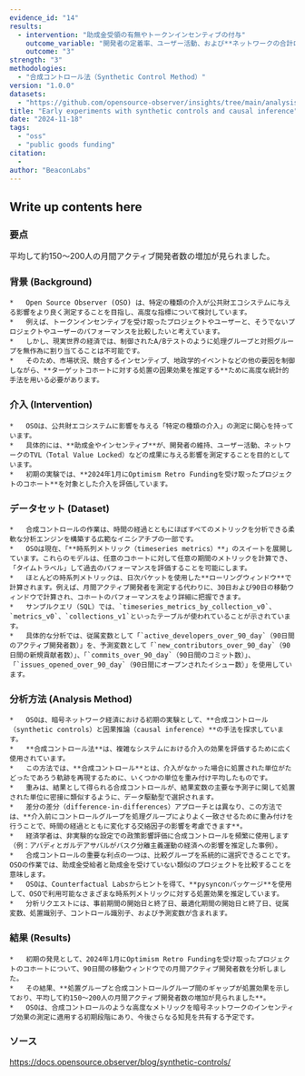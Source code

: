 ```yaml
---
evidence_id: "14"
results:
  - intervention: "助成金受領の有無やトークンインセンティブの付与"
    outcome_variable: "開発者の定着率、ユーザー活動、および**ネットワークの合計ロック価値（TVL）"
    outcome: "3"
strength: "3"
methodologies:
  - "合成コントロール法（Synthetic Control Method）"
version: "1.0.0"
datasets:
  - "https://github.com/opensource-observer/insights/tree/main/analysis/optimism/syncon"
title: "Early experiments with synthetic controls and causal inference"
date: "2024-11-18"
tags:
  - "oss"
  - "public goods funding"
citation:
  - 
author: "BeaconLabs"
---
```


## Write up contents here
### 要点
平均して約150～200人の月間アクティブ開発者数の増加が見られました。

### 背景 (Background)
    *   Open Source Observer (OSO) は、特定の種類の介入が公共財エコシステムに与える影響をより良く測定することを目指し、高度な指標について検討しています。
    *   例えば、トークンインセンティブを受け取ったプロジェクトやユーザーと、そうでないプロジェクトやユーザーのパフォーマンスを比較したいと考えています。
    *   しかし、現実世界の経済では、制御されたA/Bテストのように処理グループと対照グループを無作為に割り当てることは不可能です。
    *   そのため、市場状況、競合するインセンティブ、地政学的イベントなどの他の要因を制御しながら、**ターゲットコホートに対する処置の因果効果を推定する**ために高度な統計的手法を用いる必要があります。

### 介入 (Intervention)
    *   OSOは、公共財エコシステムに影響を与える「特定の種類の介入」の測定に関心を持っています。
    *   具体的には、**助成金やインセンティブ**が、開発者の維持、ユーザー活動、ネットワークのTVL（Total Value Locked）などの成果に与える影響を測定することを目的としています。
    *   初期の実験では、**2024年1月にOptimism Retro Fundingを受け取ったプロジェクトのコホート**を対象とした介入を評価しています。

### データセット (Dataset)
    *   合成コントロールの作業は、時間の経過とともにほぼすべてのメトリックを分析できる柔軟な分析エンジンを構築する広範なイニシアチブの一部です。
    *   OSOは現在、「**時系列メトリック（timeseries metrics）**」のスイートを展開しています。これらのモデルは、任意のコホートに対して任意の期間のメトリックを計算でき、「タイムトラベル」して過去のパフォーマンスを評価することを可能にします。
    *   ほとんどの時系列メトリックは、日次バケットを使用した**ローリングウィンドウ**で計算されます。例えば、月間アクティブ開発者を測定する代わりに、30日および90日の移動ウィンドウで計算され、コホートのパフォーマンスをより詳細に把握できます。
    *   サンプルクエリ（SQL）では、`timeseries_metrics_by_collection_v0`、`metrics_v0`、`collections_v1`といったテーブルが使われていることが示されています。
    *   具体的な分析では、従属変数として「`active_developers_over_90_day`（90日間のアクティブ開発者数）」を、予測変数として「`new_contributors_over_90_day`（90日間の新規貢献者数）」、「`commits_over_90_day`（90日間のコミット数）」、「`issues_opened_over_90_day`（90日間にオープンされたイシュー数）」を使用しています。

### 分析方法 (Analysis Method)
    *   OSOは、暗号ネットワーク経済における初期の実験として、**合成コントロール（synthetic controls）と因果推論（causal inference）**の手法を探求しています。
    *   **合成コントロール法**は、複雑なシステムにおける介入の効果を評価するために広く使用されています。
    *   この方法では、**合成コントロール**とは、介入がなかった場合に処置された単位がたどったであろう軌跡を再現するために、いくつかの単位を重み付け平均したものです。
    *   重みは、結果として得られる合成コントロールが、結果変数の主要な予測子に関して処置された単位に密接に類似するように、データ駆動型で選択されます。
    *   差分の差分（difference-in-differences）アプローチとは異なり、この方法では、**介入前にコントロールグループを処理グループによりよく一致させるために重み付けを行うことで、時間の経過とともに変化する交絡因子の影響を考慮できます**。
    *   経済学者は、非実験的な設定での政策影響評価に合成コントロールを頻繁に使用します（例：アバディとガルデアサバルがバスク分離主義運動の経済への影響を推定した事例）。
    *   合成コントロールの重要な利点の一つは、比較グループを系統的に選択できることです。OSOの作業では、助成金受給者と助成金を受けていない類似のプロジェクトを比較することを意味します。
    *   OSOは、Counterfactual Labsからヒントを得て、**pysynconパッケージ**を使用して、OSOで利用可能なさまざまな時系列メトリックに対する処置効果を推定しています。
    *   分析リクエストには、事前期間の開始日と終了日、最適化期間の開始日と終了日、従属変数、処置識別子、コントロール識別子、および予測変数が含まれます。

### 結果 (Results)
    *   初期の発見として、2024年1月にOptimism Retro Fundingを受け取ったプロジェクトのコホートについて、90日間の移動ウィンドウでの月間アクティブ開発者数を分析しました。
    *   その結果、**処置グループと合成コントロールグループ間のギャップが処置効果を示しており、平均して約150〜200人の月間アクティブ開発者数の増加が見られました**。
    *   OSOは、合成コントロールのような高度なメトリックを暗号ネットワークのインセンティブ効果の測定に適用する初期段階にあり、今後さらなる知見を共有する予定です。

### ソース
https://docs.opensource.observer/blog/synthetic-controls/
